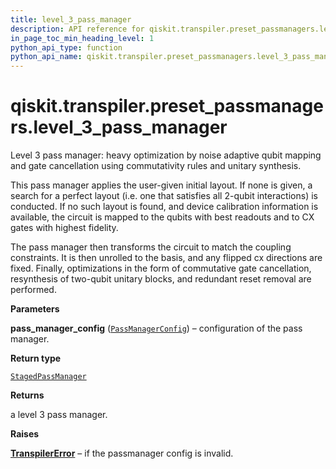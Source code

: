 ```yaml
---
title: level_3_pass_manager
description: API reference for qiskit.transpiler.preset_passmanagers.level_3_pass_manager
in_page_toc_min_heading_level: 1
python_api_type: function
python_api_name: qiskit.transpiler.preset_passmanagers.level_3_pass_manager
---
```


# qiskit.transpiler.preset\_passmanagers.level\_3\_pass\_manager

<Function id="qiskit.transpiler.preset_passmanagers.level_3_pass_manager" name="level_3_pass_manager" isDedicatedPage={true} github="https://github.com/qiskit/qiskit/tree/stable/0.21/qiskit/transpiler/preset_passmanagers/level3.py" signature="level_3_pass_manager(pass_manager_config)">
  Level 3 pass manager: heavy optimization by noise adaptive qubit mapping and gate cancellation using commutativity rules and unitary synthesis.

  This pass manager applies the user-given initial layout. If none is given, a search for a perfect layout (i.e. one that satisfies all 2-qubit interactions) is conducted. If no such layout is found, and device calibration information is available, the circuit is mapped to the qubits with best readouts and to CX gates with highest fidelity.

  The pass manager then transforms the circuit to match the coupling constraints. It is then unrolled to the basis, and any flipped cx directions are fixed. Finally, optimizations in the form of commutative gate cancellation, resynthesis of two-qubit unitary blocks, and redundant reset removal are performed.

  **Parameters**

  **pass\_manager\_config** ([`PassManagerConfig`](qiskit.transpiler.PassManagerConfig "qiskit.transpiler.passmanager_config.PassManagerConfig")) – configuration of the pass manager.

  **Return type**

  [`StagedPassManager`](qiskit.transpiler.StagedPassManager "qiskit.transpiler.passmanager.StagedPassManager")

  **Returns**

  a level 3 pass manager.

  **Raises**

  [**TranspilerError**](qiskit.transpiler.TranspilerError "qiskit.transpiler.TranspilerError") – if the passmanager config is invalid.
</Function>

